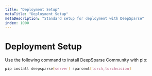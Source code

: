 ```yaml
---
title: "Deployment Setup"
metaTitle: "Deployment Setup"
metaDescription: "Standard setup for deployment with DeepSparse"
index: 1000
---
```


# Deployment Setup

Use the following command to install DeepSparse Community with pip:

```bash
pip install deepsparse[server] sparseml[torch,torchvision]
```
